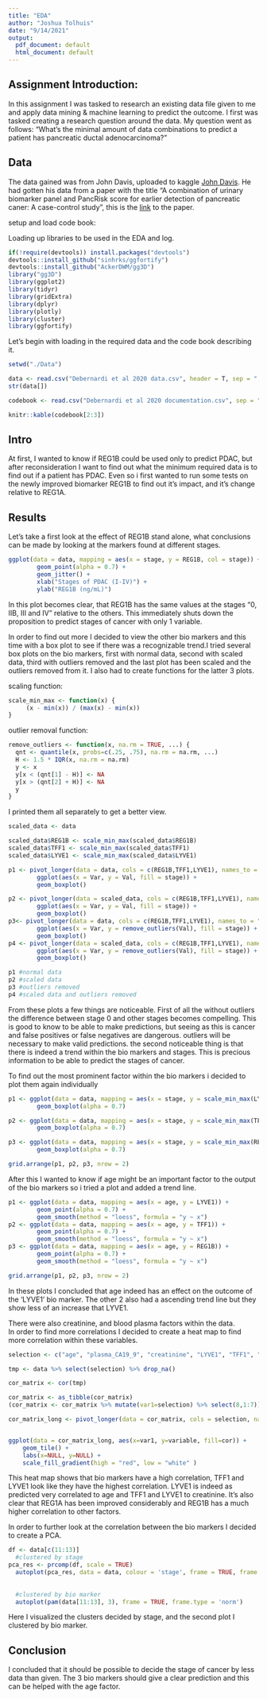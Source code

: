 ```yaml
---
title: "EDA"
author: "Joshua Tolhuis"
date: "9/14/2021"
output:
  pdf_document: default
  html_document: default
---
```


## Assignment Introduction:
In this assignment I was tasked to research an existing data file given to me and apply data mining & machine learning to predict the outcome. I first was tasked creating a research question around the data. My question went as follows:
"What's the minimal amount of data combinations to predict a patient has pancreatic ductal adenocarcinoma?"


## Data

The data gained was from John Davis, uploaded to kaggle [John Davis](https://www.kaggle.com/johnjdavisiv/urinary-biomarkers-for-pancreatic-cancer).
He had gotten his data from a paper with the title "A combination of urinary biomarker panel and PancRisk score for earlier detection of pancreatic caner: A case-control study", this is the [link](https://journals.plos.org/plosmedicine/article?id=10.1371/journal.pmed.1003489) to the paper.  

setup and load code book:  

Loading up libraries to be used in the EDA and log.  
```r
if(!require(devtools)) install.packages("devtools")
devtools::install_github("sinhrks/ggfortify")
devtools::install_github("AckerDWM/gg3D")
library("gg3D")
library(ggplot2)
library(tidyr)
library(gridExtra) 
library(dplyr)
library(plotly)
library(cluster)
library(ggfortify)
```

Let's begin with loading in the required data and the code book describing it.    
```r
setwd("./Data")

data <- read.csv("Debernardi et al 2020 data.csv", header = T, sep = ",")
str(data[])

codebook <- read.csv("Debernardi et al 2020 documentation.csv", sep = ",", header = T)

knitr::kable(codebook[2:3])
```

## Intro
At first, I wanted to know if REG1B could be used only to predict PDAC, but after reconsideration I want to find out what the minimum required data is to find out if a patient has PDAC. Even so i first wanted to run some tests on the newly improved biomarker REG1B to find out it's impact, and it's change relative to REG1A.  


## Results
Let's take a first look at the effect of REG1B stand alone, what conclusions can be made by looking at the markers found at different stages.  
```r
ggplot(data = data, mapping = aes(x = stage, y = REG1B, col = stage)) +
        geom_point(alpha = 0.7) +
        geom_jitter() +
        xlab("Stages of PDAC (I-IV)") +
        ylab("REG1B (ng/mL)")
```

In this plot becomes clear, that REG1B has the same values at the stages "0, IIB, III and IV" relative to the others. This immediately shuts down the proposition to predict stages of cancer with only 1 variable.  

In order to find out more I decided to view the other bio markers and this time with a box plot to see if there was a recognizable trend.I tried several box plots on the bio markers, first with normal data, second with scaled data, third with outliers removed and the last plot has been scaled and the outliers removed from it. I also had to create functions for the latter 3 plots.  

scaling function:  
```r
scale_min_max <- function(x) {
     (x - min(x)) / (max(x) - min(x))
}
```

outlier removal function:  
```r
remove_outliers <- function(x, na.rm = TRUE, ...) {
  qnt <- quantile(x, probs=c(.25, .75), na.rm = na.rm, ...)
  H <- 1.5 * IQR(x, na.rm = na.rm)
  y <- x
  y[x < (qnt[1] - H)] <- NA
  y[x > (qnt[2] + H)] <- NA
  y
}
```

I printed them all separately to get a better view.  
```r

scaled_data <- data

scaled_data$REG1B <- scale_min_max(scaled_data$REG1B)
scaled_data$TFF1 <- scale_min_max(scaled_data$TFF1)
scaled_data$LYVE1 <- scale_min_max(scaled_data$LYVE1)

p1 <- pivot_longer(data = data, cols = c(REG1B,TFF1,LYVE1), names_to = "Var", values_to = "Val") %>%
        ggplot(aes(x = Var, y = Val, fill = stage)) +
        geom_boxplot()

p2 <- pivot_longer(data = scaled_data, cols = c(REG1B,TFF1,LYVE1), names_to = "Var", values_to = "Val") %>%
        ggplot(aes(x = Var, y = Val, fill = stage)) +
        geom_boxplot()
p3<- pivot_longer(data = data, cols = c(REG1B,TFF1,LYVE1), names_to = "Var", values_to = "Val") %>%
        ggplot(aes(x = Var, y = remove_outliers(Val), fill = stage)) +
        geom_boxplot()
p4 <- pivot_longer(data = scaled_data, cols = c(REG1B,TFF1,LYVE1), names_to = "Var", values_to = "Val") %>%
        ggplot(aes(x = Var, y = remove_outliers(Val), fill = stage)) +
        geom_boxplot()

p1 #normal data
p2 #scaled data
p3 #outliers removed
p4 #scaled data and outliers removed

```

From these plots a few things are noticeable. First of all the without outliers the difference between stage 0 and other stages becomes compelling. This is good to know to be able to make predictions, but seeing as this is cancer and false positives or false negatives are dangerous. outliers will be necessary to make valid predictions. the second noticeable thing is that there is indeed a trend within the bio markers and stages. This is precious information to be able to predict the stages of cancer.  

To find out the most prominent factor within the bio markers i decided to plot them again individually  
```r
p1 <- ggplot(data = data, mapping = aes(x = stage, y = scale_min_max(LYVE1), fill = stage)) +
        geom_boxplot(alpha = 0.7)

p2 <- ggplot(data = data, mapping = aes(x = stage, y = scale_min_max(TFF1), fill = stage)) +
        geom_boxplot(alpha = 0.7)

p3 <- ggplot(data = data, mapping = aes(x = stage, y = scale_min_max(REG1B), fill = stage)) +
        geom_boxplot(alpha = 0.7)

grid.arrange(p1, p2, p3, nrow = 2)


```


After this I wanted to know if age might be an important factor to the output of the bio markers so i tried a plot and added a trend line. 

```r
p1 <- ggplot(data = data, mapping = aes(x = age, y = LYVE1)) +
        geom_point(alpha = 0.7) + 
        geom_smooth(method = "loess", formula = "y ~ x")
p2 <- ggplot(data = data, mapping = aes(x = age, y = TFF1)) +
        geom_point(alpha = 0.7) + 
        geom_smooth(method = "loess", formula = "y ~ x")
p3 <- ggplot(data = data, mapping = aes(x = age, y = REG1B)) +
        geom_point(alpha = 0.7) + 
        geom_smooth(method = "loess", formula = "y ~ x")

grid.arrange(p1, p2, p3, nrow = 2)
```

In these plots I concluded that age indeed has an effect on the outcome of the 'LYVE1' bio marker. The other 2 also had a ascending trend line but they show less of an increase that LYVE1.  

There were also creatinine, and blood plasma factors within the data.  
In order to find more correlations I decided to create a heat map to find more correlation within these variables.  
```r

selection <- c("age", "plasma_CA19_9", "creatinine", "LYVE1", "TFF1", "REG1B", "REG1A")

tmp <- data %>% select(selection) %>% drop_na()

cor_matrix <- cor(tmp)

cor_matrix <- as_tibble(cor_matrix)
(cor_matrix <- cor_matrix %>% mutate(var1=selection) %>% select(8,1:7))

cor_matrix_long <- pivot_longer(data = cor_matrix, cols = selection, names_to = "variable", values_to = "cor")


ggplot(data = cor_matrix_long, aes(x=var1, y=variable, fill=cor)) + 
    geom_tile() + 
    labs(x=NULL, y=NULL) + 
    scale_fill_gradient(high = "red", low = "white" )
```
This heat map shows that bio markers have a high correlation, TFF1 and LYVE1 look like they have the highest correlation.
LYVE1 is indeed as predicted very correlated to age and TFF1 and LYVE1 to creatinine. It's also clear that REG1A has been improved considerably and REG1B has a much higher correlation to other factors.

In order to further look at the correlation between the bio markers I decided to create a PCA.  
```r
df <- data[c(11:13)]
  #clustered by stage
pca_res <- prcomp(df, scale = TRUE)
  autoplot(pca_res, data = data, colour = 'stage', frame = TRUE, frame.type = 'norm')
  
  
  #clustered by bio marker
  autoplot(pam(data[11:13], 3), frame = TRUE, frame.type = 'norm')
```

Here I visualized the clusters decided by stage, and the second plot I clustered by bio marker.  

## Conclusion

I concluded that it should be possible to decide the stage of cancer by less data than given. The 3 bio markers should give a clear prediction and this can be helped with the age factor.